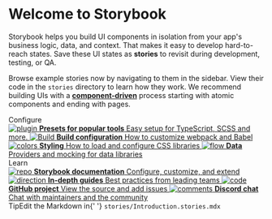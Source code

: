 

<Meta title='Getting Started/Introduction' />

<style>
  {`
    .subheading {
      --mediumdark: '#999999';
      font-weight: 900;
      font-size: 13px;
      color: #999;
      letter-spacing: 6px;
      line-height: 24px;
      text-transform: uppercase;
      margin-bottom: 12px;
      margin-top: 40px;
    }

    .link-list {
      display: grid;
      grid-template-columns: 1fr;
      grid-template-rows: 1fr 1fr;
      row-gap: 10px;
    }

    @media (min-width: 620px) {
      .link-list {
        row-gap: 20px;
        column-gap: 20px;
        grid-template-columns: 1fr 1fr;
      }
    }

    @media all and (-ms-high-contrast:none) {
    .link-list {
        display: -ms-grid;
        -ms-grid-columns: 1fr 1fr;
        -ms-grid-rows: 1fr 1fr;
      }
    }

    .link-item {
      display: block;
      padding: 20px 30px 20px 15px;
      border: 1px solid #00000010;
      border-radius: 5px;
      transition: background 150ms ease-out, border 150ms ease-out, transform 150ms ease-out;
      color: #333333;
      display: flex;
      align-items: flex-start;
    }

    .link-item:hover {
      border-color: #1EA7FD50;
      transform: translate3d(0, -3px, 0);
      box-shadow: rgba(0, 0, 0, 0.08) 0 3px 10px 0;
    }

    .link-item:active {
      border-color: #1EA7FD;
      transform: translate3d(0, 0, 0);
    }

    .link-item strong {
      font-weight: 700;
      display: block;
      margin-bottom: 2px;
    }

    .link-item img {
      height: 40px;
      width: 40px;
      margin-right: 15px;
      flex: none;
    }

    .link-item span {
      font-size: 14px;
      line-height: 20px;
    }

    .tip {
      display: inline-block;
      border-radius: 1em;
      font-size: 11px;
      line-height: 12px;
      font-weight: 700;
      background: #E7FDD8;
      color: #66BF3C;
      padding: 4px 12px;
      margin-right: 10px;
      vertical-align: top;
    }

    .tip-wrapper {
      font-size: 13px;
      line-height: 20px;
      margin-top: 40px;
      margin-bottom: 40px;
    }

    .tip-wrapper code {
      font-size: 12px;
      display: inline-block;
    }
  `}
</style>

# Welcome to Storybook

Storybook helps you build UI components in isolation from your app's business logic, data, and context.
That makes it easy to develop hard-to-reach states. Save these UI states as **stories** to revisit during development, testing, or QA.

Browse example stories now by navigating to them in the sidebar.
View their code in the `stories` directory to learn how they work.
We recommend building UIs with a [**component-driven**](https://componentdriven.org) process starting with atomic components and ending with pages.

<div className='subheading'>Configure</div>

<div className='link-list'>
  <a
    className='link-item'
    href='https://storybook.js.org/docs/react/addons/addon-types'
    target='_blank'
  >
    <img src={Plugin} alt='plugin' />
    <span>
      <strong>Presets for popular tools</strong>
      Easy setup for TypeScript, SCSS and more.
    </span>
  </a>
  <a
    className='link-item'
    href='https://storybook.js.org/docs/react/configure/webpack'
    target='_blank'
  >
    <img src={StackAlt} alt='Build' />
    <span>
      <strong>Build configuration</strong>
      How to customize webpack and Babel
    </span>
  </a>
  <a
    className='link-item'
    href='https://storybook.js.org/docs/react/configure/styling-and-css'
    target='_blank'
  >
    <img src={Colors} alt='colors' />
    <span>
      <strong>Styling</strong>
      How to load and configure CSS libraries
    </span>
  </a>
  <a
    className='link-item'
    href='https://storybook.js.org/docs/react/get-started/setup#configure-storybook-for-your-stack'
    target='_blank'
  >
    <img src={Flow} alt='flow' />
    <span>
      <strong>Data</strong>
      Providers and mocking for data libraries
    </span>
  </a>
</div>

<div className='subheading'>Learn</div>

<div className='link-list'>
  <a className='link-item' href='https://storybook.js.org/docs' target='_blank'>
    <img src={Repo} alt='repo' />
    <span>
      <strong>Storybook documentation</strong>
      Configure, customize, and extend
    </span>
  </a>
  <a
    className='link-item'
    href='https://storybook.js.org/tutorials/'
    target='_blank'
  >
    <img src={Direction} alt='direction' />
    <span>
      <strong>In-depth guides</strong>
      Best practices from leading teams
    </span>
  </a>
  <a
    className='link-item'
    href='https://github.com/storybookjs/storybook'
    target='_blank'
  >
    <img src={Code} alt='code' />
    <span>
      <strong>GitHub project</strong>
      View the source and add issues
    </span>
  </a>
  <a className='link-item' href='https://discord.gg/storybook' target='_blank'>
    <img src={Comments} alt='comments' />
    <span>
      <strong>Discord chat</strong>
      Chat with maintainers and the community
    </span>
  </a>
</div>

<div className='tip-wrapper'>
  <span className='tip'>Tip</span>Edit the Markdown in{' '}
  <code>stories/Introduction.stories.mdx</code>
</div>
